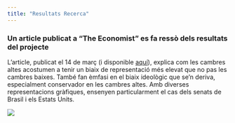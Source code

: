 ---
title: "Resultats Recerca"
---

### Un article publicat a "The Economist" es fa ressò dels resultats del projecte

L'article, publicat el 14 de març (i disponible [aquí](https://www.economist.com/graphic-detail/2023/03/14/upper-legislative-houses-tend-to-be-biased-and-malapportioned)), explica com les cambres altes acostumen a tenir un biaix de representació més elevat que no pas les cambres baixes. També fan èmfasi en el biaix ideològic que se'n deriva, especialment conservador en les cambres altes. Amb diverses representacions gràfiques, ensenyen particularment el cas dels senats de Brasil i els Estats Units.

![](images/article%20the%20economis.png){fig-align="center"}
